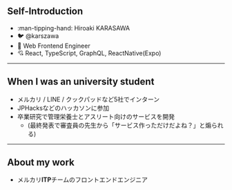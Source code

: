 ## Self-Introduction

- :man-tipping-hand: <span className="vs-8"></span> Hiroaki KARASAWA
- :bird: <span className="vs-8"></span> @karszawa
- :briefcase: <span className="vs-8"></span> Web Frontend Engineer
- :cupid: <span className="vs-8"></span> React, TypeScript, GraphQL, ReactNative(Expo)

<!-- LeonsansとかShapeDetectionAPIとかいれたい -->

---

## When I was an university student

- メルカリ / LINE / クックパッドなど5社でインターン
- JPHacksなどのハッカソンに参加
- 卒業研究で管理栄養士とアスリート向けのサービスを開発
  - (最終発表で審査員の先生から「サービス作っただけだよね？」と煽られる)

---

## About my work

- メルカリ**ITP**チームのフロントエンドエンジニア
